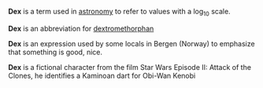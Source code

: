 '''Dex''' is a term used in [[astronomy]] to refer to values with a log<sub>10</sub> scale.

'''Dex''' is an abbreviation for [[dextromethorphan]]

'''Dex''' is an expression used by some locals in Bergen (Norway) to emphasize that something is good, nice.

'''Dex''' is a fictional character from the film Star Wars Episode II: Attack of the Clones, he identifies a Kaminoan dart for Obi-Wan Kenobi

<!-- please expand this article, including use of mathematical formula &c, rather than deleting it and moving to wiktionary. it really requires an encyclopedic article -->

{{word-stub}}